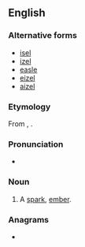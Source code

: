 ==English==

===Alternative forms===
* [[isel]]
* [[izel]]
* [[easle]]
* [[eizel]]
* [[aizel]]

===Etymology===
From {{inh|en|ang|ysel}}, {{m|ang|ysle}}.

===Pronunciation===
* {{IPA|en|/ˈaɪzəl/}}

===Noun===
{{en-noun}}

# {{lb|en|dialectal}} A [[spark]], [[ember]].

===Anagrams===
* {{anagrams|en|a=eilz|izel}}